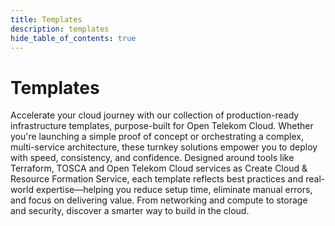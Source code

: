 ```yaml
---
title: Templates
description: templates
hide_table_of_contents: true
---
```


# Templates


Accelerate your cloud journey with our collection of production-ready infrastructure templates, purpose-built for Open Telekom Cloud. 
Whether you're launching a simple proof of concept or orchestrating a complex, multi-service architecture, these turnkey solutions empower 
you to deploy with speed, consistency, and confidence. Designed around tools like Terraform, TOSCA and Open Telekom Cloud services as 
Create Cloud & Resource Formation Service, each template reflects best practices and real-world expertise—helping you reduce setup time, 
eliminate manual errors, and focus on delivering value. From networking and compute to storage and security, 
discover a smarter way to build in the cloud. <br/> <br/>

<Templates/>

<br/> <br/>

